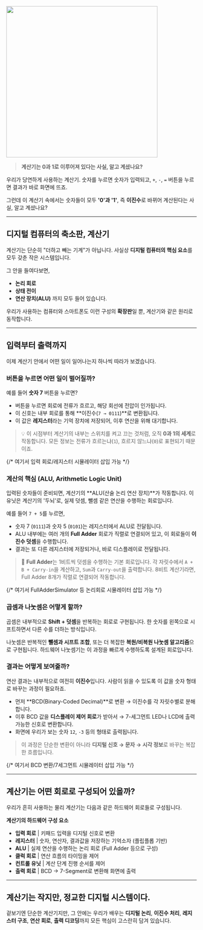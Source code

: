 <img
  src="https://donghyeun-blog-images.s3.us-east-1.amazonaws.com/%E1%84%89%E1%85%B3%E1%84%8F%E1%85%B3%E1%84%85%E1%85%B5%E1%86%AB%E1%84%89%E1%85%A3%E1%86%BA+2025-07-02+%E1%84%8B%E1%85%A9%E1%84%92%E1%85%AE+11.25.22.png"
  width="400"
  height="400"
/>

> **계산기는 0과 1로 이루어져 있다는 사실, 알고 계셨나요?**

우리가 당연하게 사용하는 계산기.
숫자를 누르면 숫자가 입력되고, `+`, `-`, `=` 버튼을 누르면 결과가 바로 화면에 뜨죠.

그런데 이 계산기 속에서는 숫자들이 모두 **'0'과 '1'**, 즉 **이진수**로 바뀌어 계산된다는 사실, 알고 계셨나요?

---

## 디지털 컴퓨터의 축소판, 계산기

계산기는 단순히 "더하고 빼는 기계"가 아닙니다.
사실상 **디지털 컴퓨터의 핵심 요소**를 모두 갖춘 작은 시스템입니다.

그 안을 들여다보면,

- **논리 회로**
- **상태 전이**
- **연산 장치(ALU)**
  까지 모두 들어 있습니다.

우리가 사용하는 컴퓨터와 스마트폰도 이런 구성의 **확장판**일 뿐, 계산기와 같은 원리로 동작합니다.

---

## 입력부터 출력까지

이제 계산기 안에서 어떤 일이 일어나는지 하나씩 따라가 보겠습니다.

### 버튼을 누르면 어떤 일이 벌어질까?

예를 들어 **숫자 7** 버튼을 누르면?

- 버튼을 누르면 회로에 전류가 흐르고, 해당 회선에 전압이 인가됩니다.
- 이 신호는 내부 회로를 통해 **이진수(`7 → 0111`)**로 변환됩니다.
- 이 값은 **레지스터**라는 기억 장치에 저장되어, 이후 연산을 위해 대기합니다.

> 💡 이 시점부터 계산기의 내부는 스위치를 켜고 끄는 것처럼, 오직 **0과 1의 세계**로 작동합니다. 모든 정보는 전류가 흐르는냐(`1`), 흐르지 않느냐(`0`)로 표현되기 때문이죠.

{/* 여기서 입력 회로/레지스터 시뮬레이터 삽입 가능 */}

### 계산의 핵심 (ALU, Arithmetic Logic Unit)

입력된 숫자들이 준비되면, 계산기의 **ALU(산술 논리 연산 장치)**가 작동합니다.
이 유닛은 계산기의 '두뇌'로, 실제 덧셈, 뺄셈 같은 연산을 수행하는 회로입니다.

예를 들어 `7 + 5`를 누르면,

- 숫자 7 (`0111`)과 숫자 5 (`0101`)는 레지스터에서 ALU로 전달됩니다.
- ALU 내부에는 여러 개의 **Full Adder** 회로가 직렬로 연결되어 있고, 이 회로들이 **이진수 덧셈**을 수행합니다.
- 결과는 또 다른 레지스터에 저장되거나, 바로 디스플레이로 전달됩니다.

> 🔧 **Full Adder**는 1비트씩 덧셈을 수행하는 기본 회로입니다. 각 자릿수에서 `A + B + Carry-in`을 계산하고, `Sum`과 `Carry-out`을 출력합니다. 8비트 계산기라면, Full Adder 8개가 직렬로 연결되어 작동합니다.

{/* 여기서 FullAdderSimulator 등 논리회로 시뮬레이터 삽입 가능 */}

### 곱셈과 나눗셈은 어떻게 할까?

곱셈은 내부적으로 **Shift + 덧셈**을 반복하는 회로로 구현됩니다. 한 숫자를 왼쪽으로 시프트하면서 다른 수를 더하는 방식입니다.

나눗셈은 반복적인 **뺄셈과 시프트 조합**, 또는 더 복잡한 **복원/비복원 나눗셈 알고리즘**으로 구현됩니다. 하드웨어 나눗셈기는 이 과정을 빠르게 수행하도록 설계된 회로입니다.

### 결과는 어떻게 보여줄까?

연산 결과는 내부적으로 여전히 **이진수**입니다. 사람이 읽을 수 있도록 이 값을 숫자 형태로 바꾸는 과정이 필요하죠.

- 먼저 **BCD(Binary-Coded Decimal)**로 변환 → 이진수를 각 자릿수별로 분해합니다.
- 이후 BCD 값을 **디스플레이 제어 회로**가 받아서 → 7-세그먼트 LED나 LCD에 출력 가능한 신호로 변환합니다.
- 화면에 우리가 보는 숫자 `12`, `-3` 등의 형태로 출력됩니다.

> 이 과정은 단순한 변환이 아니라 **디지털 신호 → 문자 → 시각 정보**로 바꾸는 복잡한 흐름입니다.

{/* 여기서 BCD 변환/7세그먼트 시뮬레이터 삽입 가능 */}

---

## 계산기는 어떤 회로로 구성되어 있을까?

우리가 흔히 사용하는 물리 계산기는 다음과 같은 하드웨어 회로들로 구성됩니다.

**계산기의 하드웨어 구성 요소**

- **입력 회로** | 키패드 입력을 디지털 신호로 변환
- **레지스터** | 숫자, 연산자, 결과값을 저장하는 기억소자 (플립플롭 기반)
- **ALU** | 실제 연산을 수행하는 논리 회로 (Full Adder 등으로 구성)
- **클럭 회로** | 연산 흐름의 타이밍을 제어
- **컨트롤 유닛** | 계산 단계 진행 순서를 제어
- **출력 회로** | BCD → 7-Segment로 변환해 화면에 출력

---

## 계산기는 작지만, 정교한 디지털 시스템이다.

겉보기엔 단순한 계산기지만, 그 안에는 우리가 배우는 **디지털 논리**, **이진수 처리**, **레지스터 구조**, **연산 회로**, **출력 디코딩**까지 모든 핵심이 고스란히 담겨 있습니다.
